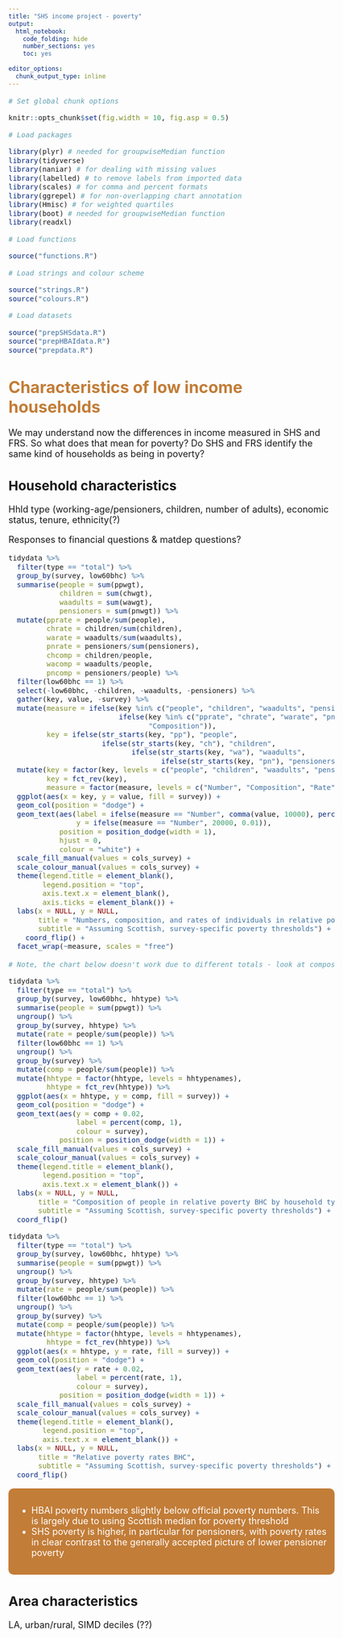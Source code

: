 ---
title: "SHS income project - poverty"
output: 
  html_notebook:
    code_folding: hide
    number_sections: yes
    toc: yes
    
editor_options: 
  chunk_output_type: inline
---


```{r setup, include = FALSE}

# Set global chunk options

knitr::opts_chunk$set(fig.width = 10, fig.asp = 0.5)

# Load packages

library(plyr) # needed for groupwiseMedian function
library(tidyverse)
library(naniar) # for dealing with missing values
library(labelled) # to remove labels from imported data
library(scales) # for comma and percent formats
library(ggrepel) # for non-overlapping chart annotation
library(Hmisc) # for weighted quartiles
library(boot) # needed for groupwiseMedian function
library(readxl)

# Load functions

source("functions.R")

# Load strings and colour scheme

source("strings.R")
source("colours.R")

# Load datasets

source("prepSHSdata.R")
source("prepHBAIdata.R")
source("prepdata.R")

```


<style type="text/css">

body{ /* Normal  */
      font-size: 18px;
  }
td {  /* Table  */
  font-size: 16px;
}
h1.title {
  font-size: 38px;
  color: black;
}
h1 { /* Header 1 */
  font-size: 32px;
  font-weight: bold;
  color: #C27D38;
}
h2 { /* Header 2 */
    font-size: 26px;
    font-weight: bold;
}
h3 { /* Header 3 */
    font-size: 22px;
    font-weight: bold;
    color: #798E87;
}
code.r{ /* Code block */
    font-size: 14px;
}
pre { /* Code block - determines code spacing between lines */
    font-size: 14px;
}
figure {
  width: 100%;
}
</style>

<style>
div.box { background-color:#C27D38; color: white; border-radius: 10px; padding: 15px;}
</style>


# Characteristics of low income households

We may understand now the differences in income measured in SHS and FRS. So what does that mean for poverty? Do SHS and FRS identify the same kind of households as being in poverty?

## Household characteristics

Hhld type (working-age/pensioners, children, number of adults), economic status, tenure, ethnicity(?)

Responses to financial questions & matdep questions?

```{r poverty_numbers}

tidydata %>%
  filter(type == "total") %>%
  group_by(survey, low60bhc) %>%
  summarise(people = sum(ppwgt),
            children = sum(chwgt),
            waadults = sum(wawgt),
            pensioners = sum(pnwgt)) %>%
  mutate(pprate = people/sum(people),
         chrate = children/sum(children),
         warate = waadults/sum(waadults),
         pnrate = pensioners/sum(pensioners),
         chcomp = children/people,
         wacomp = waadults/people,
         pncomp = pensioners/people) %>%
  filter(low60bhc == 1) %>%
  select(-low60bhc, -children, -waadults, -pensioners) %>%
  gather(key, value, -survey) %>%
  mutate(measure = ifelse(key %in% c("people", "children", "waadults", "pensioners"), "Number",
                          ifelse(key %in% c("pprate", "chrate", "warate", "pnrate"), "Rate",
                                 "Composition")),
         key = ifelse(str_starts(key, "pp"), "people", 
                      ifelse(str_starts(key, "ch"), "children", 
                             ifelse(str_starts(key, "wa"), "waadults", 
                                    ifelse(str_starts(key, "pn"), "pensioners", key))))) %>%
  mutate(key = factor(key, levels = c("people", "children", "waadults", "pensioners")),
         key = fct_rev(key),
         measure = factor(measure, levels = c("Number", "Composition", "Rate"))) %>%
  ggplot(aes(x = key, y = value, fill = survey)) +
  geom_col(position = "dodge") +
  geom_text(aes(label = ifelse(measure == "Number", comma(value, 10000), percent(value, 1)),
                y = ifelse(measure == "Number", 20000, 0.01)),
            position = position_dodge(width = 1),
            hjust = 0,
            colour = "white") +
  scale_fill_manual(values = cols_survey) +
  scale_colour_manual(values = cols_survey) +
  theme(legend.title = element_blank(),
        legend.position = "top",
        axis.text.x = element_blank(),
        axis.ticks = element_blank()) +
  labs(x = NULL, y = NULL,
       title = "Numbers, composition, and rates of individuals in relative poverty BHC",
       subtitle = "Assuming Scottish, survey-specific poverty thresholds") +
    coord_flip() +
  facet_wrap(~measure, scales = "free")


```


```{r poverty_hhtype}

# Note, the chart below doesn't work due to different totals - look at compositions and rates instead!

tidydata %>%
  filter(type == "total") %>%
  group_by(survey, low60bhc, hhtype) %>%
  summarise(people = sum(ppwgt)) %>%
  ungroup() %>%
  group_by(survey, hhtype) %>%
  mutate(rate = people/sum(people)) %>%
  filter(low60bhc == 1) %>%
  ungroup() %>%
  group_by(survey) %>%
  mutate(comp = people/sum(people)) %>%
  mutate(hhtype = factor(hhtype, levels = hhtypenames),
         hhtype = fct_rev(hhtype)) %>%
  ggplot(aes(x = hhtype, y = comp, fill = survey)) +
  geom_col(position = "dodge") +
  geom_text(aes(y = comp + 0.02,
                label = percent(comp, 1),
                colour = survey),
            position = position_dodge(width = 1)) +
  scale_fill_manual(values = cols_survey) +
  scale_colour_manual(values = cols_survey) +
  theme(legend.title = element_blank(),
        legend.position = "top",
        axis.text.x = element_blank()) +
  labs(x = NULL, y = NULL,
       title = "Composition of people in relative poverty BHC by household type",
       subtitle = "Assuming Scottish, survey-specific poverty thresholds") +
  coord_flip()

tidydata %>%
  filter(type == "total") %>%
  group_by(survey, low60bhc, hhtype) %>%
  summarise(people = sum(ppwgt)) %>%
  ungroup() %>%
  group_by(survey, hhtype) %>%
  mutate(rate = people/sum(people)) %>%
  filter(low60bhc == 1) %>%
  ungroup() %>%
  group_by(survey) %>%
  mutate(comp = people/sum(people)) %>%
  mutate(hhtype = factor(hhtype, levels = hhtypenames),
         hhtype = fct_rev(hhtype)) %>%
  ggplot(aes(x = hhtype, y = rate, fill = survey)) +
  geom_col(position = "dodge") +
  geom_text(aes(y = rate + 0.02,
                label = percent(rate, 1),
                colour = survey),
            position = position_dodge(width = 1)) +
  scale_fill_manual(values = cols_survey) +
  scale_colour_manual(values = cols_survey) +
  theme(legend.title = element_blank(),
        legend.position = "top",
        axis.text.x = element_blank()) +
  labs(x = NULL, y = NULL,
       title = "Relative poverty rates BHC",
       subtitle = "Assuming Scottish, survey-specific poverty thresholds") +
  coord_flip()

```

<div class = "box">

- HBAI poverty numbers slightly below official poverty numbers. This is largely due to using Scottish median for poverty threshold
- SHS poverty is higher, in particular for pensioners, with poverty rates in clear contrast to the generally accepted picture of lower pensioner poverty

</div>

## Area characteristics

LA, urban/rural, SIMD deciles (??)